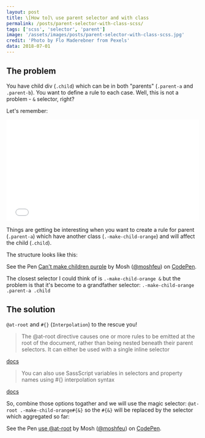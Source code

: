 ```yaml
---
layout: post
title: \[How to]\ use parent selector and with class
permalink: /posts/parent-selector-with-class-scss/
tags: ['scss', 'selector', 'parent']
image: '/assets/images/posts/parent-selector-with-class-scss.jpg'
credit: 'Photo by Flo Maderebner from Pexels'
data: 2018-07-01
---
```


## The problem ##

You have child div (`.child`) which can be in both "parents" (`.parent-a` and `.parent-b`).
You want to define a rule to each case. Well, this is not a problem - `&` selector, right?

Let's remember:
<!--more-->

<iframe height='265' scrolling='no' title='Use & selector scss' src='//codepen.io/moshfeu/embed/bKzWKm/?height=265&theme-id=0&default-tab=css,result&embed-version=2' frameborder='no' allowtransparency='true' allowfullscreen='true' style='width: 100%;'>See the Pen <a href='https://codepen.io/moshfeu/pen/bKzWKm/'>Use & selector scss</a> by Mosh (<a href='https://codepen.io/moshfeu'>@moshfeu</a>) on <a href='https://codepen.io'>CodePen</a>.
</iframe>

Things are getting be interesting when you want to create a rule for parent (`.parent-a`) which have another class (`.-make-child-orange`) and will affect the child (`.child`).

The structure looks like this:

<p data-height="265" data-theme-id="0" data-slug-hash="WyPjBW" data-default-tab="html,result" data-user="moshfeu" data-embed-version="2" data-pen-title="Can't make children purple" class="codepen">See the Pen <a href="https://codepen.io/moshfeu/pen/WyPjBW/">Can't make children purple</a> by Mosh (<a href="https://codepen.io/moshfeu">@moshfeu</a>) on <a href="https://codepen.io">CodePen</a>.</p>
<script async src="https://static.codepen.io/assets/embed/ei.js"></script>

The closest selector I could think of is `.-make-child-orange &` but the problem is that it's become to a grandfather selector: `.-make-child-orange .parent-a .child`

<script src="https://gist.github.com/moshfeu/3d6b80241a08279da06d544a3c807482.js"></script>

## The solution ##

`@at-root` and `#{}` (`Interpolation`) to the rescue you!

> The @at-root directive causes one or more rules to be emitted at the root of the document, rather than being nested beneath their parent selectors. It can either be used with a single inline selector

<a href="https://sass-lang.com/documentation/file.SASS_REFERENCE.html#at-root" target="_blank">docs</a>

> You can also use SassScript variables in selectors and property names using #{} interpolation syntax

<a href="https://sass-lang.com/documentation/file.SASS_REFERENCE.html#interpolation_" target="_blank">docs</a>

So, combine those options togather and we will use the magic selector: `@at-root .-make-child-orange#{&}` so the `#{&}` will be replaced by
the selector which aggregated so far:

<p data-height="265" data-theme-id="0" data-slug-hash="jKdwzW" data-default-tab="html,result" data-user="moshfeu" data-embed-version="2" data-pen-title="use @at-root" class="codepen">See the Pen <a href="https://codepen.io/moshfeu/pen/jKdwzW/">use @at-root</a> by Mosh (<a href="https://codepen.io/moshfeu">@moshfeu</a>) on <a href="https://codepen.io">CodePen</a>.</p>
<script async src="https://static.codepen.io/assets/embed/ei.js"></script>